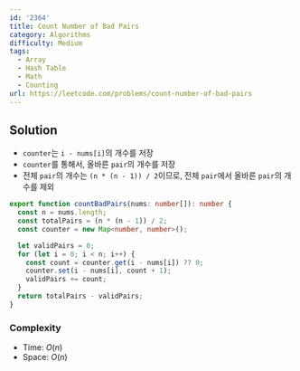```yaml
---
id: '2364'
title: Count Number of Bad Pairs
category: Algorithms
difficulty: Medium
tags:
  - Array
  - Hash Table
  - Math
  - Counting
url: https://leetcode.com/problems/count-number-of-bad-pairs
---
```


## Solution

- `counter`는 `i - nums[i]`의 개수를 저장
- `counter`를 통해서, 올바른 `pair`의 개수를 저장
- 전체 `pair`의 개수는 `(n * (n - 1)) / 2`이므로, 전체 `pair`에서 올바른 `pair`의 개수를 제외

```typescript showLineNumbers
export function countBadPairs(nums: number[]): number {
  const n = nums.length;
  const totalPairs = (n * (n - 1)) / 2;
  const counter = new Map<number, number>();

  let validPairs = 0;
  for (let i = 0; i < n; i++) {
    const count = counter.get(i - nums[i]) ?? 0;
    counter.set(i - nums[i], count + 1);
    validPairs += count;
  }
  return totalPairs - validPairs;
}
```

### Complexity

- Time: $O(n)$
- Space: $O(n)$
